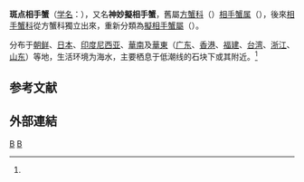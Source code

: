 {{Speciesbox
| taxon = Parasesarma pictum 
| image = Kakubenkeigani 07h9960.jpg
| binomial_authority = (de Haan, 1835)<ref name='id12011'>{{cite web| url =http://www.bioinfo.cn/db05/BjdwSpecies.php?action=view&id=12011| title =斑点相手蟹| work =《中国动物物种编目数据库》| publisher =中国科学院微生物研究所| author =中国科学院动物研究所| accessdate =2009-04-28| deadurl =yes| archiveurl =https://web.archive.org/web/20160305021900/http://www.bioinfo.cn/db05/BjdwSpecies.php?action=view&id=12011| archivedate =2016-03-05}}</ref>
| synonyms = ''Sesarma pictum''
}}

'''斑点相手蟹'''（[[学名|学名]]：{{lang|la|''Parasesarma pictum''}}），又名'''神妙擬相手蟹'''，舊屬[[方蟹科|方蟹科]]（{{lang|la|''Grapsidae''}}）[[相手蟹属|相手蟹属]]（{{lang|la|''Sesarma''}}），後來[[相手蟹科|相手蟹科]]從方蟹科獨立出來，重新分類為[[擬相手蟹屬|擬相手蟹屬]]（{{lang|la|''Parasesarma''}}）。

分布于[[朝鲜|朝鲜]]、[[日本|日本]]、[[印度尼西亚|印度尼西亚]]、[[華南|華南]]及[[華東|華東]]（[[广东|广东]]、[[香港|香港]]、[[福建|福建]]、[[台湾|台湾]]、[[浙江|浙江]]、[[山东|山东]]）等地，生活环境为海水，主要栖息于低潮线的石块下或其附近。<ref name='id12011'/>

==参考文献==
{{reflist}}

==外部連結==
{{commonscat|Sesarma pictum}}

{{Taxonbar}}
[[Category:_1835年描述的动物|B]]
[[Category:擬相手蟹屬|B]]
{{螃蟹小作品}}